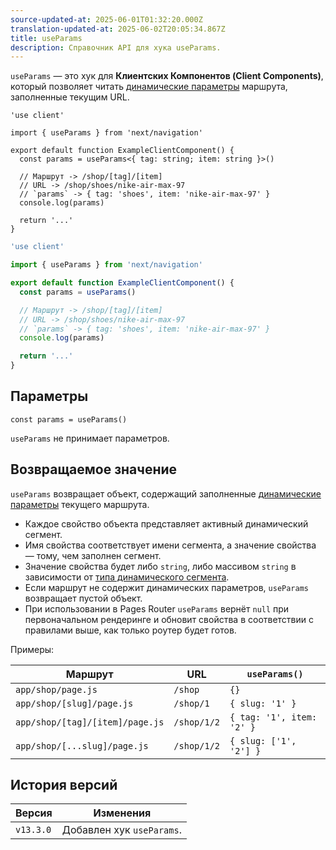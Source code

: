 ```yaml
---
source-updated-at: 2025-06-01T01:32:20.000Z
translation-updated-at: 2025-06-02T20:05:34.867Z
title: useParams
description: Справочник API для хука useParams.
---
```


`useParams` — это хук для **Клиентских Компонентов (Client Components)**, который позволяет читать [динамические параметры](/docs/app/api-reference/file-conventions/dynamic-routes) маршрута, заполненные текущим URL.

```tsx filename="app/example-client-component.tsx" switcher
'use client'

import { useParams } from 'next/navigation'

export default function ExampleClientComponent() {
  const params = useParams<{ tag: string; item: string }>()

  // Маршрут -> /shop/[tag]/[item]
  // URL -> /shop/shoes/nike-air-max-97
  // `params` -> { tag: 'shoes', item: 'nike-air-max-97' }
  console.log(params)

  return '...'
}
```

```jsx filename="app/example-client-component.js" switcher
'use client'

import { useParams } from 'next/navigation'

export default function ExampleClientComponent() {
  const params = useParams()

  // Маршрут -> /shop/[tag]/[item]
  // URL -> /shop/shoes/nike-air-max-97
  // `params` -> { tag: 'shoes', item: 'nike-air-max-97' }
  console.log(params)

  return '...'
}
```

## Параметры

```tsx
const params = useParams()
```

`useParams` не принимает параметров.

## Возвращаемое значение

`useParams` возвращает объект, содержащий заполненные [динамические параметры](/docs/app/api-reference/file-conventions/dynamic-routes) текущего маршрута.

- Каждое свойство объекта представляет активный динамический сегмент.
- Имя свойства соответствует имени сегмента, а значение свойства — тому, чем заполнен сегмент.
- Значение свойства будет либо `string`, либо массивом `string` в зависимости от [типа динамического сегмента](/docs/app/api-reference/file-conventions/dynamic-routes).
- Если маршрут не содержит динамических параметров, `useParams` возвращает пустой объект.
- При использовании в Pages Router `useParams` вернёт `null` при первоначальном рендеринге и обновит свойства в соответствии с правилами выше, как только роутер будет готов.

Примеры:

| Маршрут                           | URL         | `useParams()`             |
| ------------------------------- | ----------- | ------------------------- |
| `app/shop/page.js`              | `/shop`     | `{}`                      |
| `app/shop/[slug]/page.js`       | `/shop/1`   | `{ slug: '1' }`           |
| `app/shop/[tag]/[item]/page.js` | `/shop/1/2` | `{ tag: '1', item: '2' }` |
| `app/shop/[...slug]/page.js`    | `/shop/1/2` | `{ slug: ['1', '2'] }`    |

## История версий

| Версия    | Изменения                 |
| --------- | ----------------------- |
| `v13.3.0` | Добавлен хук `useParams`. |